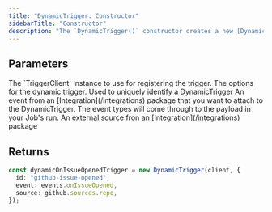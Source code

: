 ```yaml
---
title: "DynamicTrigger: Constructor"
sidebarTitle: "Constructor"
description: "The `DynamicTrigger()` constructor creates a new [DynamicTrigger](/sdk/dynamictrigger/overview) instance."
---
```


<Snippet file="v2-deprecation-warning.mdx" />

## Parameters

<ResponseField name="client" type="TriggerClient" required>
  The `TriggerClient` instance to use for registering the trigger.
</ResponseField>
<ResponseField name="options" type="DynamicTriggerOptions" required>
  The options for the dynamic trigger.
  <Expandable title="options" defaultOpen>
    <ResponseField name="id" type="string" required>
      Used to uniquely identify a DynamicTrigger
    </ResponseField>
    <ResponseField name="event" type="event" required>
      An event from an [Integration](/integrations) package that you want to attach to the
      DynamicTrigger. The event types will come through to the payload in your Job's run.
    </ResponseField>
    <ResponseField name="source" type="source" required>
      An external source fron an [Integration](/integrations) package
    </ResponseField>
  </Expandable>
</ResponseField>

## Returns

<ResponseField name="DynamicTrigger instance" type="DynamicTrigger" />

<RequestExample>

```typescript
const dynamicOnIssueOpenedTrigger = new DynamicTrigger(client, {
  id: "github-issue-opened",
  event: events.onIssueOpened,
  source: github.sources.repo,
});
```

</RequestExample>
